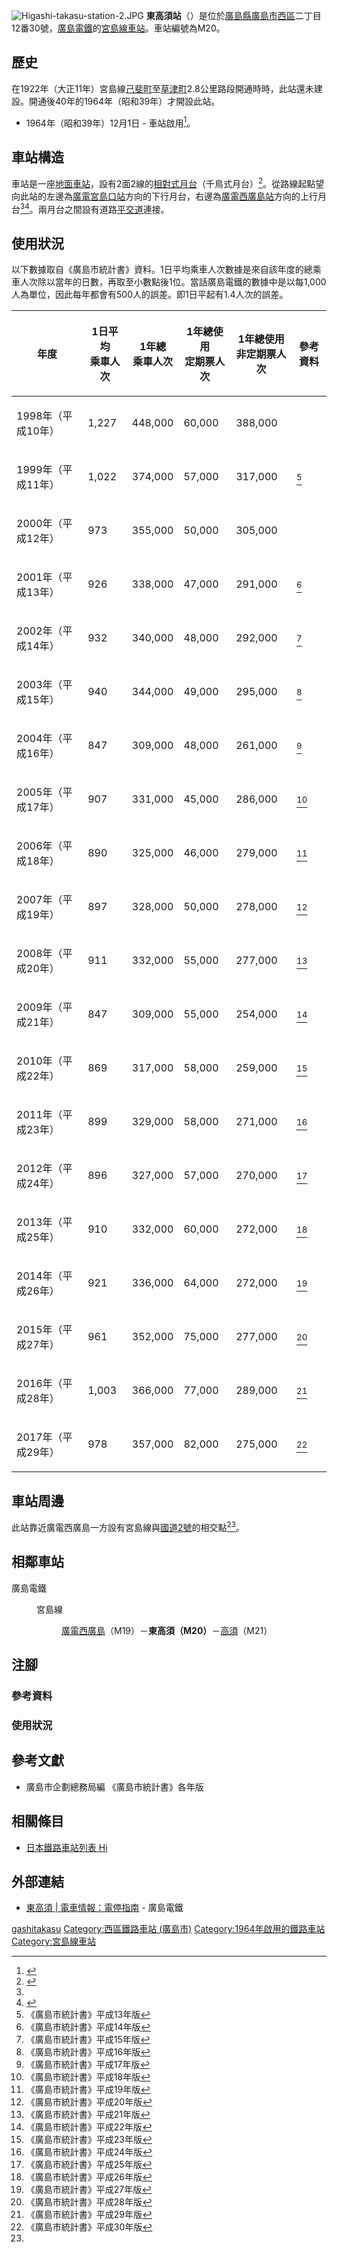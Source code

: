 {{NoteTA
|T=zh-hans:东高须站;zh-hk:東高須站;zh-tw:東高須車站;
|1=zh-hans:东高须站;zh-hk:東高須站;zh-tw:東高須車站;
}}
{{Infobox station
|公司色 = #009944
|站名 = 東高須
|圖片 = Higashi-takasu-station-1.JPG
|圖片說明 = 廣電宮島口方向月台
|日文原名 = 東高須
|平假名 = ひがしたかす
|羅馬拼音 = Higashi-takasu
|副站名 = 
|所在地 = {{JPN}}[[廣島縣|廣島縣]][[廣島市|廣島市]][[西區_(廣島市)|西區]]{{Translink|ja|庚午 (広島市)|庚午 (廣島市)|庚午北}}二丁目12番30號<ref>{{Cite web |url=http://www.hiroden.co.jp/train/rosenguide/miyajimasen.htm |title=路線・電停ガイド - 宮島線 |accessdate=2017-04-01 |publisher=広島電鉄 |archiveurl=https://web.archive.org/web/20150811005902/http://www.hiroden.co.jp/train/rosenguide/miyajimasen.htm |archivedate=2015-08-11 |language=ja}}</ref>
|座標 = {{coord|34|23|23.41|N|132|25|1.28|E|type:railwaystation_region:JP-24|display=inline,title}}
|車站構造 = [[地面車站|地面車站]]
|月台配置 = 2面2線
|啟用年月日 = 1964年（[[昭和|昭和]]39年）12月1日
|廢站年月日 = 
|乘客人數 = 978
|上下車人次 =
|統計年度 = 2017
|轉車 = 
|全寬備註 = 
|adjacent = {{Adjacent stations|system=廣島電鐵|line=宮島線|left=廣電西廣島|right=高須|note-left=M19<br/>1.0km|note-mid={{Color|#00a85f|●}}M20<br/>距離[[廣電西廣島站|廣電西廣島]]1.0km|note-right=M21<br>0.4km}}
}}
[[File:Higashi-takasu-station-2.JPG|thumb]]
'''東高須站'''（{{jpn|j=東高須駅|hg=ひがしたかすえき|rm=Higashi-takasu eki|f=y}}）是位於[[廣島縣|廣島縣]][[廣島市|廣島市]][[西區_(廣島市)|西區]]{{Translink|ja|庚午 (広島市)|庚午 (廣島市)|庚午北}}二丁目12番30號，[[廣島電鐵|廣島電鐵]]的[[宮島線|宮島線]][[鐵路車站|車站]]。車站編號為M20。

== 歷史 ==
在1922年（大正11年）宮島線[[廣電西廣島站|己斐町]]至[[草津站_(廣島縣)|草津町]]2.8公里路段開通時時，此站還未建設。開通後40年的1964年（昭和39年）才開設此站。
* 1964年（昭和39年）12月1日 - 車站啟用<ref name=osafune>{{Cite book|author=長船友則 |title=広電が走る街 今昔 |year=2005 |publisher=[[JTB出版|JTB出版]] |series=JTB CAM BOOKS |isbn=4-533-05986-4 |pages=156-157|language=ja}}</ref>。

== 車站構造 ==
車站是一座[[地面車站|地面車站]]，設有2面2線的[[相對式月台|相對式月台]]（千鳥式月台）<ref name=line>{{Cite book|author=川島令三 |authorlink=川島令三 |title=山陽・山陰ライン 全線・全駅・全配線 |year=2012 |publisher=[[講談社|講談社]] |series=【図説】 日本の鉄道 |isbn=978-4-06-295157-9 |volume=第7巻 広島エリア |pages=15・86頁|language=ja}}</ref>。從路線起點望向此站的左邊為[[廣電宮島口站|廣電宮島口站]]方向的下行月台，右邊為[[廣電西廣島站|廣電西廣島站]]方向的上行月台<ref name=line/><ref>{{Cite book|author=川島令三 |title={{Translink|ja|全国鉄道事情大研究|全國鐵道事情大研究}} |year=2009 |publisher={{Translink|ja|草思社}} |isbn=978-4-7942-1711-0 |volume=中国篇 2 |page=118|language=ja}}</ref>。兩月台之間設有道路[[平交道|平交道]]連接。

== 使用狀況 ==
以下數據取自《廣島市統計書》資料。1日平均乘車人次數據是來自該年度的總乘車人次除以當年的日數，再取至小數點後1位。當話廣島電鐵的數據中是以每1,000人為單位，因此每年都會有500人的誤差。即1日平起有1.4人次的誤差。

{| class="wikitable" style="text-align:right;"
|-
! rowspan="1" |年度
! rowspan="1" |1日平均<br />乘車人次
! rowspan="1" |1年總<br />乘車人次
! rowspan="1" |1年總使用<br />定期票人次
! rowspan="1" |1年總使用<br />非定期票人次
! rowspan="1" |參考資料
|-
|1998年（平成10年）
|1,227
|448,000
|60,000
|388,000
| rowspan="3" |<ref name="tokei13" group="使用狀況">《廣島市統計書》平成13年版</ref>
|-
|1999年（平成11年）
|1,022
|374,000
|57,000
|317,000
|-
|2000年（平成12年）
|973
|355,000
|50,000
|305,000
|-
|2001年（平成13年）
|926
|338,000
|47,000
|291,000
|<ref group="使用狀況">《廣島市統計書》平成14年版</ref>
|-
|2002年（平成14年）
|932
|340,000
|48,000
|292,000
|<ref group="使用狀況">《廣島市統計書》平成15年版</ref>
|-
|2003年（平成15年）
|940
|344,000
|49,000
|295,000
|<ref group="使用狀況">《廣島市統計書》平成16年版</ref>
|-
|2004年（平成16年）
|847
|309,000
|48,000
|261,000
|<ref group="使用狀況">《廣島市統計書》平成17年版</ref>
|-
|2005年（平成17年）
|907
|331,000
|45,000
|286,000
|<ref group="使用狀況">《廣島市統計書》平成18年版</ref>
|-
|2006年（平成18年）
|890
|325,000
|46,000
|279,000
|<ref group="使用狀況">《廣島市統計書》平成19年版</ref>
|-
|2007年（平成19年）
|897
|328,000
|50,000
|278,000
|<ref group="使用狀況">《廣島市統計書》平成20年版</ref>
|-
|2008年（平成20年）
|911
|332,000
|55,000
|277,000
|<ref group="使用狀況">《廣島市統計書》平成21年版</ref>
|-
|2009年（平成21年）
|847
|309,000
|55,000
|254,000
|<ref group="使用狀況">《廣島市統計書》平成22年版</ref>
|-
|2010年（平成22年）
|869
|317,000
|58,000
|259,000
|<ref group="使用狀況">《廣島市統計書》平成23年版</ref>
|-
|2011年（平成23年）
|899
|329,000
|58,000
|271,000
|<ref group="使用狀況">《廣島市統計書》平成24年版</ref>
|-
|2012年（平成24年）
|896
|327,000
|57,000
|270,000
|<ref group="使用狀況">《廣島市統計書》平成25年版</ref>
|-
|2013年（平成25年）
|910
|332,000
|60,000
|272,000
|<ref group="使用狀況">《廣島市統計書》平成26年版</ref>
|-
|2014年（平成26年）
|921
|336,000
|64,000
|272,000
|<ref group="使用狀況">《廣島市統計書》平成27年版</ref>
|-
|2015年（平成27年）
|961
|352,000
|75,000
|277,000
|<ref group="使用狀況">《廣島市統計書》平成28年版</ref>
|-
|2016年（平成28年）
|1,003
|366,000
|77,000
|289,000
|<ref group="使用狀況">《廣島市統計書》平成29年版</ref>
|-
|2017年（平成29年）
|978
|357,000
|82,000
|275,000
|<ref group="使用狀況">《廣島市統計書》平成30年版</ref>
|}

== 車站周邊 ==
此站靠近廣電西廣島一方設有宮島線與[[國道2號_(日本)|國道2號]]{{Translink|ja|西広島バイパス|西廣島繞道}}的相交點<ref name=line/>。

== 相鄰車站 ==
; 廣島電鐵
: {{color|#f00|■}}宮島線
:: [[廣電西廣島站|廣電西廣島]]（M19）－'''東高須（M20）'''－[[高須站|高須]]（M21）

== 注腳 ==
=== 參考資料 ===
{{Reflist}}
=== 使用狀況 ===
{{Reflist|2|group="使用狀況"}}

== 參考文獻 ==
* 廣島市企劃總務局編 《廣島市統計書》各年版

== 相關條目 ==
* [[日本鐵路車站列表_Hi|日本鐵路車站列表 Hi]]
== 外部連結 ==
* [http://www.hiroden.co.jp/train/route-guide/stop-guide/m-20.html 東高須 | 電車情報：電停指南] {{Wayback|url=http://www.hiroden.co.jp/train/route-guide/stop-guide/m-20.html |date=20210418145824 }}{{ja icon}} - 廣島電鐵
{{宮島線}}
{{DEFAULTSORT:Higashi-Takasu}}
[[Category:日本鐵路車站_Hi|gashitakasu]]
[[Category:西區鐵路車站_(廣島市)|Category:西區鐵路車站 (廣島市)]]
[[Category:1964年啟用的鐵路車站|Category:1964年啟用的鐵路車站]]
[[Category:宮島線車站|Category:宮島線車站]]